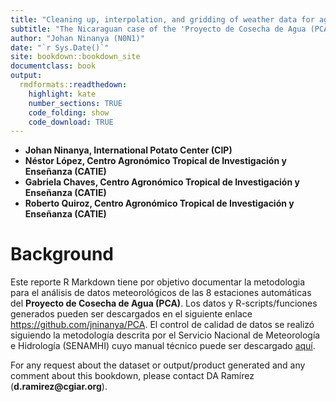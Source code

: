 ```yaml
---
title: "Cleaning up, interpolation, and gridding of weather data for agro-meteorological management purposes"
subtitle: "The Nicaraguan case of the 'Proyecto de Cosecha de Agua (PCA)'"
author: "Johan Ninanya (N0N1)"
date: "`r Sys.Date()`"
site: bookdown::bookdown_site
documentclass: book
output:
  rmdformats::readthedown:
    highlight: kate
    number_sections: TRUE
    code_folding: show
    code_download: TRUE
---
```


- **Johan Ninanya, International Potato Center (CIP)**
- **Néstor López, Centro Agronómico Tropical de Investigación y Enseñanza (CATIE)**
- **Gabriela Chaves, Centro Agronómico Tropical de Investigación y Enseñanza (CATIE)**
- **Roberto Quiroz, Centro Agronómico Tropical de Investigación y Enseñanza (CATIE)**

# Background {-}

Este reporte R Markdown tiene por objetivo documentar la metodologia para el análisis de datos meteorológicos de las 8 estaciones automáticas del **Proyecto de Cosecha de Agua (PCA)**. Los datos y  R-scripts/funciones generados pueden ser descargados en el siguiente enlace <https://github.com/jninanya/PCA>. El control de calidad de datos se realizó siguiendo la metodología descrita por el Servicio Nacional de Meteorología e Hidrología (SENAMHI) cuyo manual técnico puede ser descargado [aquí](https://www.senamhi.gob.pe/load/file/00711SENA-54.pdf).

For any request about the dataset or output/product generated and any comment about this bookdown, please contact DA Ramírez (**d.ramirez@cgiar.org**).

